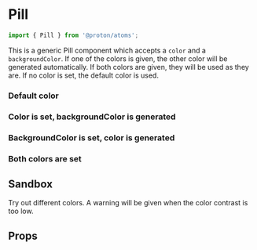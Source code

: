 

# Pill

```js
import { Pill } from '@proton/atoms';
```

This is a generic Pill component which accepts a `color` and a `backgroundColor`. If one of the colors is given, the other color will be generated automatically. If both colors are given, they will be used as they are. If no color is set, the default color is used.

### Default color

<Canvas withSource="open">
    <Story id="components-pill--basic" />
</Canvas>

### Color is set, backgroundColor is generated

<Canvas withSource="open">
    <Story id="components-pill--only-color" />
</Canvas>

### BackgroundColor is set, color is generated

<Canvas withSource="open">
    <Story id="components-pill--only-background" />
</Canvas>

### Both colors are set

<Canvas withSource="open">
    <Story id="components-pill--both" />
</Canvas>

## Sandbox

Try out different colors. A warning will be given when the color contrast is too low.

<Story id="components-pill--sandbox" />

## Props

<ArgsTable story={PRIMARY_STORY} />
